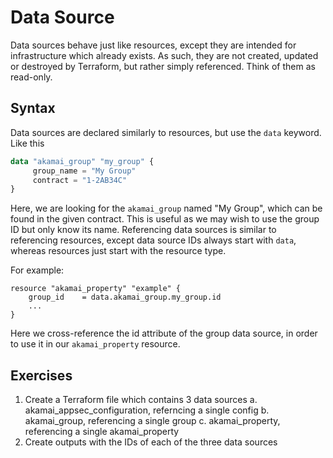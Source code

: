 # Data Source

Data sources behave just like resources, except they are intended for infrastructure which already exists. As such, they are not created, updated or destroyed by Terraform, but rather simply referenced. Think of them as read-only.

## Syntax

Data sources are declared similarly to resources, but use the `data` keyword. Like this

```terraform
data "akamai_group" "my_group" {
     group_name = "My Group"
     contract = "1-2AB34C"
}
```

Here, we are looking for the `akamai_group` named "My Group", which can be found in the given contract. This is useful as we may wish to use the group ID but only know its name. Referencing data sources is similar to referencing resources, except data source IDs always start with `data`, whereas resources just start with the resource type.

For example:

```
resource "akamai_property" "example" {
    group_id    = data.akamai_group.my_group.id
    ...
}
```

Here we cross-reference the id attribute of the group data source, in order to use it in our `akamai_property` resource.

## Exercises

1. Create a Terraform file which contains 3 data sources
    a. akamai_appsec_configuration, referncing a single config
    b. akamai_group, referencing a single group
    c. akamai_property, referencing a single akamai_property
2. Create outputs with the IDs of each of the three data sources